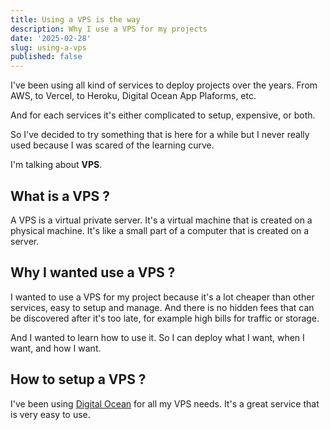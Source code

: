 ```yaml
---
title: Using a VPS is the way
description: Why I use a VPS for my projects
date: '2025-02-28'
slug: using-a-vps
published: false
---
```


I've been using all kind of services to deploy projects over the years. From AWS, to Vercel, to Heroku, Digital Ocean App Plaforms, etc.

And for each services it's either complicated to setup, expensive, or both.

So I've decided to try something that is here for a while but I never really used because I was scared of the learning curve.

I'm talking about **VPS**.

## What is a VPS ?

A VPS is a virtual private server. It's a virtual machine that is created on a physical machine. It's like a small part of a computer that is created on a server.

## Why I wanted use a VPS ?

I wanted to use a VPS for my project because it's a lot cheaper than other services, easy to setup and manage. And there is no hidden fees that can be discovered after it's too late, for example high bills for traffic or storage.

And I wanted to learn how to use it. So I can deploy what I want, when I want, and how I want.

## How to setup a VPS ?

I've been using [Digital Ocean](https://digitalocean.com) for all my VPS needs. It's a great service that is very easy to use.
